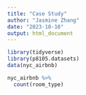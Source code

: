 ```yaml
---
title: "Case Study"
author: "Jasmine Zhang"
date: "2023-10-10"
output: html_document
---
```


```r
library(tidyverse)
library(p8105.datasets)
data(nyc_airbnb)
```

```r
nyc_airbnb %>%
  count(room_type)
```

